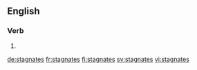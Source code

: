 {{also|stagnâtes}}
==English==

===Verb===
{{head|en|verb form}}

# {{en-third-person singular of|stagnate}}

[[de:stagnates]]
[[fr:stagnates]]
[[fi:stagnates]]
[[sv:stagnates]]
[[vi:stagnates]]
